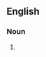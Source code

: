 ==English==

===Noun===
{{head|en|noun plural form|head=[[brain]]s [[trust]]s}}

# {{plural of|brains trust|lang=en}}